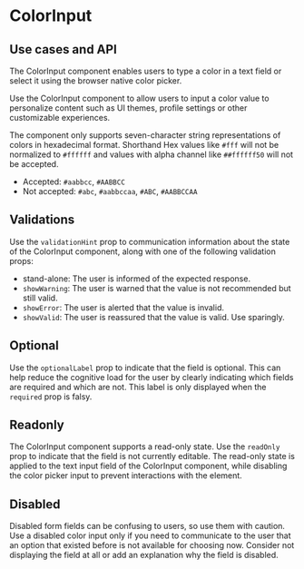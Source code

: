 
<Meta of={Stories} />

# ColorInput

## Use cases and API
<Status variant="stable" />

The ColorInput component enables users to type a color in a text field or select it using the browser native color picker.

Use the ColorInput component to allow users to input a color value to personalize content such as UI themes, profile settings or other customizable experiences.


The component only supports seven-character string representations of colors in hexadecimal format. Shorthand Hex values like `#fff` will not be normalized to `#ffffff` and values with alpha channel like `##ffffff50` will not be accepted.
- Accepted: `#aabbcc`, `#AABBCC`
- Not accepted: `#abc`, `#aabbccaa`, `#ABC`, `#AABBCCAA`

<Story of={Stories.Base} />

<Props />

## Validations

Use the `validationHint` prop to communication information about the state of the ColorInput component, along with one of the following validation props:
- stand-alone: The user is informed of the expected response.
- `showWarning`: The user is warned that the value is not recommended but still valid.
- `showError`: The user is alerted that the value is invalid.
- `showValid`: The user is reassured that the value is valid. Use sparingly.

<Story of={Stories.Validations} />

## Optional

Use the `optionalLabel` prop to indicate that the field is optional. This can help reduce the cognitive load for the user by clearly indicating which fields are required and which are not. This label is only displayed when the `required` prop is falsy.

<Story of={Stories.Optional} />

## Readonly

The ColorInput component supports a read-only state. Use the `readOnly` prop to indicate that the field is not currently editable.
The read-only state is applied to the text input field of the ColorInput component, while disabling the color picker input to prevent interactions with the element.

<Story of={Stories.Readonly} />

## Disabled

Disabled form fields can be confusing to users, so use them with caution. Use a disabled color input only if you need to communicate to the user that an option that existed before is not available for choosing now. Consider not displaying the field at all or add an explanation why the field is disabled.
<Story of={Stories.Disabled} />
